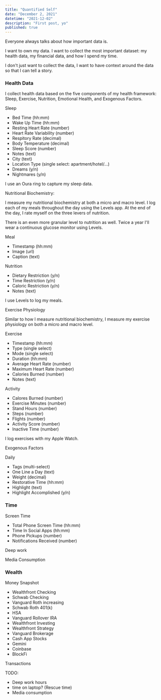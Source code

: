 ```yaml
---
title: "Quantified Self"
date: "December 2, 2021"
datetime: "2021-12-02"
description: "First post, yo"
published: true
---
```


Everyone always talks about how important data is.

I want to own my data. 
I want to collect the most important dataset: my health data, my financial data, and how I spend my time.

I don't just want to collect the data, I want to have context around the data so that I can tell a story.

### Health Data

I collect health data based on the five components of my health framework: Sleep, Exercise, Nutrition, Emotional Health, and Exogenous Factors.


Sleep
- Bed Time (hh:mm)
- Wake Up Time (hh:mm)
- Resting Heart Rate (number)
- Heart Rate Variability (number)
- Respitory Rate (decimal)
- Body Temperature (decimal)
- Sleep Score (number)
- Notes (text)  
- City (text)
- Location Type (single select: apartment/hotel/...)
- Dreams (y/n)
- Nightmares (y/n)

I use an Oura ring to capture my sleep data.

Nutritional Biochemistry:

I measure my nutritional biochemistry at both a micro and macro level.
I log each of my meals throughout the day using the Levels app.
At the end of the day, I rate myself on the three levers of nutrition.

There is an even more granular level to nutrition as well. Twice a year I'll 
wear a continuous glucose monitor using Levels.

Meal
- Timestamp (hh:mm)
- Image (url)
- Caption (text)

Nutrition
- Dietary Restriction (y/n)
- Time Restriction (y/n)
- Caloric Restriction (y/n)
- Notes (text)


I use Levels to log my meals.

Exercise Physiology

Similar to how I measure nutritional biochemistry, I measure my exercise physiology on both a micro and macro level.


Exercise
- Timestamp (hh:mm)
- Type (single select)
- Mode (single select)
- Duration (hh:mm)
- Average Heart Rate (number)
- Maximum Heart Rate (number)
- Calories Burned (number)
- Notes (text)

Activity
- Calores Burned (number)
- Exercise Minutes (number)
- Stand Hours (number)
- Steps (number)
- Flights (number)
- Activity Score (number)
- Inactive Time (number)

I log exercises with my Apple Watch.

Exogenous Factors

Daily
- Tags (multi-select)
- One Line a Day (text)
- Weight (decimal)
- Restorative Time (hh:mm)
- Highlight (text)
- Highlight Accomplished (y/n)

### Time

Screen Time
- Total Phone Screen Time (hh:mm)
- Time In Social Apps (hh:mm)
- Phone Pickups (number)
- Notifications Received (number)

Deep work

Media Consumption



### Wealth

Money Snapshot
- Wealthfront Checking
- Schwab Checking
- Vanguard Roth increasing
- Schwab Roth 401(k)
- HSA
- Vanguard Rollover IRA
- Wealthfront Investing
- Wealthfront Strategy
- Vanguard Brokerage
- Cash App Stocks
- Gemini
- Coinbase
- BlockFi


Transactions



TODO:
- Deep work hours
- time on laptop? (Rescue time)
- Media consumption
